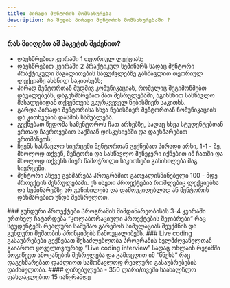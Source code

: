 ```yaml
---
title: პირადი მენტორის მომსახურება
description: რა შედის პირადი მენტორის მომსახურებაში ?
---
```


### რას მიიღებთ ამ პაკეტის შეძენით?

- დაესწრებით კვირაში 1 თეორიულ ლექციას;
- დაესწრებით კვირაში 2 პრაქტიკულ სემინარს სადაც მენტორი პრაქტიკული მაგალითების საფუძვლებზე გასწავლით თეორიულ ლექციაზე ახსნილ საკითხებს;
- პირად მენტორთან მუდმივ კომუნიკაციას, რომელიც შეგიმოწმებთ დავალებებს, დაგეხმარებათ მათ შესრულებაში, აგიხსნით სასწავლო მასალებიდან თქვენთვის გაურკვეველ ნებისმიერ საკითხს.
- გარდა პირადი მენტორისა სხვა ნებისმიერ მენტორთან ნომუნიკაციის და კითხვების დასმის საშუალება.
- გექნებათ წვდომა სამენტოროს ჩათ არხებზე, სადაც სხვა სტუდენტებთან ერთად ჩაერთვებით საქმიან დისკუსიებში და დაეხმარებით ერთმანეთს;
- ჩვენს სასწავლო სივრცეში მენტორთან გექნებათ პირადი არხი, 1-1 - ზე, მხოლოდ თქვენ, მენტორი და სასწავლო მენეჯერი იქნებით იმ ჩათში და მხოლოდ თქვენს მიერ წამოჭრილი საკითხები განიხილება მაგ სივრცეში.
- მენტორი ასევე გეხმარება პროგრამით გათვალისწინებული 100 - მდე პროექტის შესრულებაში. ეს ისეთი პროექტებია რომლებიც ლექციებსა და სემინარებზე არ განიხილება და დამოუკიდებლად ან მენტორის დახმარებით უნდა შეასრულოთ.

<Callout>
  ### გუნდური პროექტები Პროგრამის მიმდინარეობისას 3-4 კვირაში ერთხელ ჩატარდება
  “კოლაბორაციული პროექტების შეჯიბრები” რაც სტუდენტებს რეალური სამუშაო გარემოს
  სიმულაციას შეუქმნის და გუნდური მუშაობის პრინციპებს ჩამოუყალიბებს.
</Callout>

<Callout>
### Live coding გასაუბრებები
გექნებათ შესაძლებლობა პროგრამის ხელმძღვანელთან გაიაროთ ყოველთვიურად “Live coding interview” სადაც ონლაინ რეჟიმში მოგიწევთ ამოცანების შესრულება და გამოცდით იმ “წნეხს” რაც დაგეხმარებათ დაძლიოთ სამომავლოდ რეალური გასაუბრებების დაძაბულობა.

</Callout>
#### ღირებულება - 350 ლარი/თვეში საახალწლო ფასდაკლებით 15 იანვრამდე
